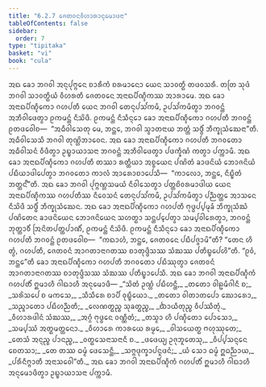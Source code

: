 ```yaml
---
title: "6.2.7 ᨩᩮᨲᩅᨶᩅᩥᩉᩣᩁᩣᨶᩩᨾᩮᩣᨴᨶᩣ"
tableOfContents: false
sidebar:
  order: 7
type: "tipitaka"
basket: "vi"
book: "cula"
---
```



<DynamicBreadcrumb />

<Division number="315" book="cula">

<Paragraph number="1350" book="cula">
ᩋᨳ ᨡᩮᩣ ᨽᨣᩅᩤ ᩋᨶᩩᨸᩩᨻ᩠ᨻᩮᨶ ᨧᩣᩁᩥᨠᩴ ᨧᩁᨾᩣᨶᩮᩣ ᨿᩮᨶ ᩈᩣᩅᨲ᩠ᨳᩥ ᨲᨴᩅᩈᩁᩥ. ᨲᨲᩕ ᩈᩩᨴᩴ ᨽᨣᩅᩤ ᩈᩣᩅᨲ᩠ᨳᩥᨿᩴ ᩅᩥᩉᩁᨲᩥ ᨩᩮᨲᩅᨶᩮ ᩋᨶᩣᨳᨸᩥᨱ᩠ᨯᩥᨠᩔ ᩋᩣᩁᩣᨾᩮ. ᩋᨳ ᨡᩮᩣ ᩋᨶᩣᨳᨸᩥᨱ᩠ᨯᩥᨠᩮᩣ ᨣᩉᨸᨲᩥ ᨿᩮᨶ ᨽᨣᩅᩤ ᨲᩮᨶᩩᨸᩈᩘᨠᨾᩥ, ᩏᨸᩈᩘᨠᨾᩥᨲ᩠ᩅᩣ ᨽᨣᩅᨶ᩠ᨲᩴ ᩋᨽᩥᩅᩤᨴᩮᨲ᩠ᩅᩣ ᩑᨠᨾᨶ᩠ᨲᩴ ᨶᩥᩈᩦᨴᩥ. ᩑᨠᨾᨶ᩠ᨲᩴ ᨶᩥᩈᩥᨶ᩠ᨶᩮᩣ ᨡᩮᩣ ᩋᨶᩣᨳᨸᩥᨱ᩠ᨯᩥᨠᩮᩣ ᨣᩉᨸᨲᩥ ᨽᨣᩅᨶ᩠ᨲᩴ ᩑᨲᨴᩅᩮᩤᨧ—  “ᩋᨵᩥᩅᩤᩈᩮᨲᩩ ᨾᩮ, ᨽᨶ᩠ᨲᩮ, ᨽᨣᩅᩤ ᩈ᩠ᩅᩣᨲᨶᩣᨿ ᨽᨲ᩠ᨲᩴ ᩈᨴ᩠ᨵᩥᩴ ᨽᩥᨠ᩠ᨡᩩᩈᩴᨥᩮᨶᩣ”ᨲᩥ. ᩋᨵᩥᩅᩤᩈᩮᩈᩥ ᨽᨣᩅᩤ ᨲᩩᨱ᩠ᩉᩦᨽᩣᩅᩮᨶ.
</Paragraph>

<Paragraph number="1351" book="cula">
ᩋᨳ ᨡᩮᩣ ᩋᨶᩣᨳᨸᩥᨱ᩠ᨯᩥᨠᩮᩣ ᨣᩉᨸᨲᩥ ᨽᨣᩅᨲᩮᩣ ᩋᨵᩥᩅᩤᩈᨶᩴ ᩅᩥᨴᩥᨲ᩠ᩅᩣ ᩏᨭ᩠ᨮᩣᨿᩣᩈᨶᩣ ᨽᨣᩅᨶ᩠ᨲᩴ ᩋᨽᩥᩅᩤᨴᩮᨲ᩠ᩅᩣ ᨸᨴᨠ᩠ᨡᩥᨱᩴ ᨠᨲ᩠ᩅᩣ ᨸᨠ᩠ᨠᩣᨾᩥ. ᩋᨳ ᨡᩮᩣ ᩋᨶᩣᨳᨸᩥᨱ᩠ᨯᩥᨠᩮᩣ ᨣᩉᨸᨲᩥ ᨲᩔᩣ ᩁᨲ᩠ᨲᩥᨿᩣ ᩋᨧ᩠ᨧᨿᩮᨶ ᨸᨱᩦᨲᩴ ᨡᩣᨴᨶᩦᨿᩴ ᨽᩮᩣᨩᨶᩦᨿᩴ ᨸᨭᩥᨿᩣᨴᩤᨸᩮᨲ᩠ᩅᩣ ᨽᨣᩅᨲᩮᩣ ᨠᩣᩃᩴ ᩋᩣᩁᩮᩣᨧᩣᨸᩮᩈᩥ—  “ᨠᩣᩃᩮᩣ, ᨽᨶ᩠ᨲᩮ, ᨶᩥᨭ᩠ᨮᩥᨲᩴ ᨽᨲ᩠ᨲᨶ᩺”ᨲᩥ. ᩋᨳ ᨡᩮᩣ ᨽᨣᩅᩤ ᨸᩩᨻ᩠ᨻᨱ᩠ᩉᩈᨾᨿᩴ ᨶᩥᩅᩤᩈᩮᨲ᩠ᩅᩣ ᨸᨲ᩠ᨲᨧᩦᩅᩁᨾᩣᨴᩤᨿ ᨿᩮᨶ ᩋᨶᩣᨳᨸᩥᨱ᩠ᨯᩥᨠᩔ ᨣᩉᨸᨲᩥᩔ ᨶᩥᩅᩮᩈᨶᩴ ᨲᩮᨶᩩᨸᩈᩘᨠᨾᩥ, ᩏᨸᩈᩘᨠᨾᩥᨲ᩠ᩅᩣ ᨸᨬ᩠ᨬᨲ᩠ᨲᩮ ᩋᩣᩈᨶᩮ ᨶᩥᩈᩦᨴᩥ ᩈᨴ᩠ᨵᩥᩴ ᨽᩥᨠ᩠ᨡᩩᩈᩴᨥᩮᨶ. ᩋᨳ ᨡᩮᩣ ᩋᨶᩣᨳᨸᩥᨱ᩠ᨯᩥᨠᩮᩣ ᨣᩉᨸᨲᩥ ᨻᩩᨴ᩠ᨵᨸ᩠ᨸᨾᩩᨡᩴ ᨽᩥᨠ᩠ᨡᩩᩈᩴᨥᩴ ᨸᨱᩦᨲᩮᨶ ᨡᩣᨴᨶᩦᨿᩮᨶ ᨽᩮᩣᨩᨶᩦᨿᩮᨶ ᩈᩉᨲ᩠ᨳᩣ ᩈᨶ᩠ᨲᨸ᩠ᨸᩮᨲ᩠ᩅᩣ ᩈᨾ᩠ᨸᩅᩤᩁᩮᨲ᩠ᩅᩣ, ᨽᨣᩅᨶ᩠ᨲᩴ ᨽᩩᨲ᩠ᨲᩣᩅᩥᩴ ᩒᨶᩦᨲᨸᨲ᩠ᨲᨸᩣᨱᩥᩴ, ᩑᨠᨾᨶ᩠ᨲᩴ ᨶᩥᩈᩦᨴᩥ. ᩑᨠᨾᨶ᩠ᨲᩴ ᨶᩥᩈᩥᨶ᩠ᨶᩮᩣ ᨡᩮᩣ ᩋᨶᩣᨳᨸᩥᨱ᩠ᨯᩥᨠᩮᩣ ᨣᩉᨸᨲᩥ ᨽᨣᩅᨶ᩠ᨲᩴ ᩑᨲᨴᩅᩮᩤᨧ—  “ᨠᨳᩣᩉᩴ, ᨽᨶ᩠ᨲᩮ, ᨩᩮᨲᩅᨶᩮ ᨸᨭᩥᨸᨩ᩠ᨩᩣᨾᩦ”ᨲᩥ? “ᨲᩮᨶ ᩉᩥ ᨲ᩠ᩅᩴ, ᨣᩉᨸᨲᩥ, ᨩᩮᨲᩅᨶᩴ ᩋᩣᨣᨲᩣᨶᩣᨣᨲᩔ ᨧᩣᨲᩩᨴ᩠ᨴᩥᩈᩔ ᩈᩴᨥᩔ ᨸᨲᩥᨭ᩠ᨮᨸᩮᩉᩦ”ᨲᩥ. “ᩑᩅᩴ, ᨽᨶ᩠ᨲᩮ”ᨲᩥ ᨡᩮᩣ ᩋᨶᩣᨳᨸᩥᨱ᩠ᨯᩥᨠᩮᩣ ᨣᩉᨸᨲᩥ ᨽᨣᩅᨲᩮᩣ ᨸᨭᩥᩔᩩᨲ᩠ᩅᩣ ᨩᩮᨲᩅᨶᩴ ᩋᩣᨣᨲᩣᨶᩣᨣᨲᩔ ᨧᩣᨲᩩᨴ᩠ᨴᩥᩈᩔ ᩈᩴᨥᩔ ᨸᨲᩥᨭ᩠ᨮᩣᨸᩮᩈᩥ.
</Paragraph>

<Paragraph number="1352" book="cula">
ᩋᨳ ᨡᩮᩣ ᨽᨣᩅᩤ ᩋᨶᩣᨳᨸᩥᨱ᩠ᨯᩥᨠᩴ ᨣᩉᨸᨲᩥᩴ ᩍᨾᩣᩉᩥ ᨣᩤᨳᩣᩉᩥ ᩋᨶᩩᨾᩮᩣᨴᩥ—
</Paragraph>

<Paragraph number="1353" type="verses" book="cula">
_“ᩈᩦᨲᩴ ᩏᨱ᩠ᩉᩴ ᨸᨭᩥᩉᨶ᩠ᨲᩥ,_  
_ᨲᨲᩮᩣ ᩅᩤᩊᨾᩥᨣᩤᨶᩥ ᨧ;_  
_ᩈᩁᩦᩈᨸᩮ ᨧ ᨾᨠᩈᩮ,_  
_ᩈᩥᩈᩥᩁᩮ ᨧᩣᨸᩥ ᩅᩩᨭ᩠ᨮᩥᨿᩮᩣ._  

</Paragraph>

<Paragraph number="1354" type="verses" book="cula">
_ᨲᨲᩮᩣ ᩅᩤᨲᩣᨲᨸᩮᩣ ᨥᩮᩣᩁᩮᩣ,_  
_ᩈᨬ᩠ᨩᩣᨲᩮᩣ ᨸᨭᩥᩉᨬ᩠ᨬᨲᩥ;_  
_ᩃᩮᨱᨲ᩠ᨳᨬ᩠ᨧ ᩈᩩᨡᨲ᩠ᨳᨬ᩠ᨧ,_  
_ᨫᩣᨿᩥᨲᩩᨬ᩠ᨧ ᩅᩥᨸᩔᩥᨲᩩᩴ._  

</Paragraph>

<Paragraph number="1355" type="verses" book="cula">
_ᩅᩥᩉᩣᩁᨴᩤᨶᩴ ᩈᩴᨥᩔ,_  
_ᩋᨣ᩠ᨣᩴ ᨻᩩᨴ᩠ᨵᩮᨶ ᩅᨱ᩠ᨱᩥᨲᩴ;_  
_ᨲᩈ᩠ᨾᩣ ᩉᩥ ᨸᨱ᩠ᨯᩥᨲᩮᩣ ᨸᩮᩣᩈᩮᩣ,_  
_ᩈᨾ᩠ᨸᩔᩴ ᩋᨲ᩠ᨳᨾᨲ᩠ᨲᨶᩮᩣ._  

</Paragraph>

<Paragraph number="1356" type="verses" book="cula">
_ᩅᩥᩉᩣᩁᩮ ᨠᩣᩁᨿᩮ ᩁᨾ᩠ᨾᩮ,_  
_ᩅᩤᩈᨿᩮᨲ᩠ᨳ ᨻᩉᩩᩔᩩᨲᩮ;_  
_ᨲᩮᩈᩴ ᩋᨶ᩠ᨶᨬ᩠ᨧ ᨸᩣᨶᨬ᩠ᨧ,_  
_ᩅᨲ᩠ᨳᩈᩮᨶᩣᩈᨶᩣᨶᩥ ᨧ._  

</Paragraph>

<Paragraph number="1357" type="verses" book="cula">
_ᨴᨴᩮᨿ᩠ᨿ ᩏᨩᩩᨽᩪᨲᩮᩈᩩ,_  
_ᩅᩥᨸ᩠ᨸᩈᨶ᩠ᨶᩮᨶ ᨧᩮᨲᩈᩣ;_  
_ᨲᩮ ᨲᩔ ᨵᨾ᩠ᨾᩴ ᨴᩮᩈᩮᨶ᩠ᨲᩥ,_  
_ᩈᨻ᩠ᨻᨴᩩᨠ᩠ᨡᩣᨸᨶᩪᨴᨶᩴ;_  
_ᨿᩴ ᩈᩮᩣ ᨵᨾ᩠ᨾᩴ ᩍᨵᨬ᩠ᨬᩣᨿ,_  
_ᨸᩁᩥᨶᩥᨻ᩠ᨻᩣᨲᩥ ᩋᨶᩣᩈᩅᩮᩤ”ᨲᩥ._  

</Paragraph>

<Paragraph number="1358" book="cula">
ᩋᨳ ᨡᩮᩣ ᨽᨣᩅᩤ ᩋᨶᩣᨳᨸᩥᨱ᩠ᨯᩥᨠᩴ ᨣᩉᨸᨲᩥᩴ ᩍᨾᩣᩉᩥ ᨣᩤᨳᩣᩉᩥ ᩋᨶᩩᨾᩮᩣᨴᩥᨲ᩠ᩅᩣ ᩏᨭ᩠ᨮᩣᨿᩣᩈᨶᩣ ᨸᨠ᩠ᨠᩣᨾᩥ.
</Paragraph>
</Division>